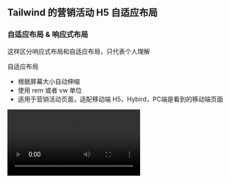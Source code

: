 
## Tailwind 的营销活动 H5 自适应布局

### 自适应布局 & 响应式布局

这样区分响应式布局和自适应布局，只代表个人理解

自适应布局

- 根据屏幕大小自动伸缩
- 使用 rem 或者 vw 单位
- 适用于营销活动页面，适配移动端 H5，Hybird，PC端是看到的移动端页面

<video src="/posts/responsive/media3.mov" controls />

响应式布局：

- 根据屏幕大小自动调整布局
- 使用媒体查询，单位基本只需要使用 px
- 使用flex,grid,百分比布局
- 需要特别注意的是 tailwind 中需要移动端优先

<video src="/posts/responsive/media2.mov" controls />

### 自适应布局实现

自适应布局会随着屏幕大小自动伸缩，所以需要使用 rem 或者 vw 单位，rem 是相对于根元素的 font-size，vw 是相对于视口的宽度

在 tailwind 中使用 vw 的话，相对于 rem 没有那么方便，因为 tailwind 中字体是 rem 单位，

这两个例子可以直接在 codesandbox 中运行

#### vw 实现，因为 codesandbox 中暂没找到方案实时编译 tailwind，所以直接加了css

vw 的值是 1000 尺寸设计稿的值 / 10，sm断点的值是前面的值\*6.4或者谷歌控制台选到 640 尺寸的时候直接取值，不考虑pc的情况下这样是挺好的，用 vw 如果想要限制在 pc 上看到的大小，往往需要写两套，也就是正常写一套 vw 然后媒体查询还要写一套

原理是：设计稿1000 / 屏幕宽度100vw = 设计稿点出来的数值 / 写到屏幕的数值，求出写到屏幕的数值 = 设计稿点出来的数值 / 10

<img src="/posts/responsive/media4.png" alt="media4" />

<Sandpack>

```js
import { useState } from 'react'
import './styles.css'

export default function App() {
  const buttonClass =
    'mx-[1.4vw] cursor-pointer rounded-sm border px-[4vw] py-[1vw] text-[3vw] whitespace-nowrap sm:mx-[9px] sm:px-[26px] sm:py-[6px] sm:text-[19px] mx14 smmx-9'

  return (
    <>
      <link href="https://cdn.jsdelivr.net/npm/tailwindcss@latest/dist/tailwind.min.css" rel="stylesheet" />

      <div
        className="relative mx-auto h-[169.5vw] max-w-[640px] bg-white sm:h-[1084.8px]"
        style={{ maxWidth: '640px' }}
      >
        <ul className="absolute top-4 left-1/2 mx-auto flex w-fit text-white" style={{ transform: 'translateX(-50%)' }}>
          <li className={buttonClass}>我的愿望</li>
          <li className={buttonClass}>活动规则</li>
          <li className={buttonClass}>今日抽奖</li>
          <li className={buttonClass}>官方平台</li>
        </ul>

        <img
          src={'https://fms.res.meizu.com/dms/2025/06/11/f30304d8-e041-41e6-9fcf-614c13e9ae99.png'}
          className="h-full w-full object-cover"
          alt=""
        />
      </div>
    </>
  )
}
```

```css /styles.css
.mx14 {
  margin-left: 1.4vw;
  margin-right: 1.4vw;
}

.mx-\[1.4vw\] {
  margin-left: 1.4vw;
  margin-right: 1.4vw;
}
.px-\[4vw\] {
  padding-left: 4vw;
  padding-right: 4vw;
}
.py-\[1vw\] {
  padding-top: 1vw;
  padding-bottom: 1vw;
}
.text-\[3vw\] {
  font-size: 3vw;
}

@media (min-width: 640px) {
  .sm\:mx-\[9px\] {
    margin-left: 9px;
    margin-right: 9px;
  }
  .sm\:px-\[26px\] {
    padding-left: 26px;
    padding-right: 26px;
  }
  .sm\:py-\[6px\] {
    padding-top: 6px;
    padding-bottom: 6px;
  }
  .sm\:text-\[19px\] {
    font-size: 19px;
  }
  .smmx-9 {
    margin-left: 9px;
    margin-right: 9px;
  }
}
```

</Sandpack>

#### rem 实现（推荐）

rem 的原理也同上，但是需要设置根元素的 font-size，然后使用 rem 单位，这样就可以根据根元素的 font-size 来计算出 rem 的值，注意设计稿宽度不同，计算出来的数值也不同

需要特别注意的是这样设置了后，由于根元素的 rem 单位变了，使用 top-4 这类的tailwind 类就不准确了

原理是：写到屏幕的数值 = 设计稿点出来的数值 × (100vw / 1000px) = 设计稿点出来的数值 × 0.1vw

设置根字体大小为 0.1vw，最大值为 0.64px，最小值为 0.32px，这样在 320px 的时候，根字体大小为 0.32px，在 640px 的时候，根字体大小为 0.64px，这样可以直接使用设计稿点出来的数值，比较方便

<Sandpack>

```js
import { useState } from 'react'
import './styles.css'

export default function App() {
  const buttonClass =
    'mx-[14rem] cursor-pointer rounded-sm border px-[40rem] py-[10rem] text-[30rem] whitespace-nowrap mx14'

  return (
    <>
      <link href="https://cdn.jsdelivr.net/npm/tailwindcss@latest/dist/tailwind.min.css" rel="stylesheet" />

      <div className="relative h-[1690.5rem] max-w-[640px] bg-white" style={{ maxWidth: '640px' }}>
        <ul
          className="absolute top-[40rem] left-1/2 mx-auto flex w-fit text-white"
          style={{ transform: 'translateX(-50%)' }}
        >
          <li className={buttonClass}>我的愿望</li>
          <li className={buttonClass}>活动规则</li>
          <li className={buttonClass}>今日抽奖</li>
          <li className={buttonClass}>官方平台</li>
        </ul>

        <img
          src={'https://fms.res.meizu.com/dms/2025/06/11/f30304d8-e041-41e6-9fcf-614c13e9ae99.png'}
          className="h-full w-full object-cover"
          alt=""
        />
      </div>
    </>
  )
}
```

```css /styles.css
html {
  font-size: min(0.1vw, 0.64px);
  /* max(MIN, min(VAL, MAX)) */
  /* 或者  font-size: clamp(0.32px, 0.1vw, 0.64px); */
  margin: 0 auto;
  max-width: 640px;
}

.mx14 {
  margin-left: 14rem;
  margin-right: 14rem;
}

.px-\[40rem\] {
  padding-left: 40rem;
  padding-right: 40rem;
}
.py-\[10rem\] {
  padding-top: 10rem;
  padding-bottom: 10rem;
}

.text-\[30rem\] {
  font-size: 30rem;
}

.top-\[40rem\] {
  top: 40rem;
}
```

</Sandpack>

